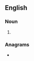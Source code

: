 ==English==

===Noun===
{{head|en|noun form}}

# {{plural of|en|watchet}}

===Anagrams===
* {{anagrams|en|a=acehsttw|watchest}}